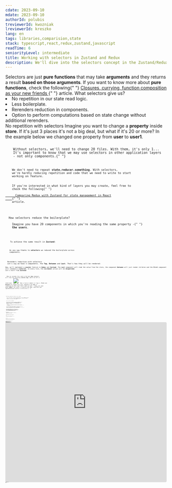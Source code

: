 ```yaml
---
cdate: 2023-09-10
mdate: 2023-09-10
authorId: polubis
treviewerId: kwozniak
lreviewerId: kreszko
lang: en
tags: libraries,comparision,state
stack: typescript,react,redux,zustand,javascript
readTime: 6
seniorityLevel: intermediate
title: Working with selectors in Zustand and Redux
description: We'll dive into the selectors concept in the Zustand/Redux libraries and explore the different use cases for dynamic and static selectors.
---
```


<Prelude label="Why do we need selectors?">
  <M>
    Selectors are just <B>pure functions</B> that may take <B>arguments</B> and
    they returns a result <B>based on those arguments</B>.
  </M>
  <Hint hasBg>
    If you want to know more about <B>pure functions</B>, check the following{" "}
    <A
      outside
      href="/articles/quick-wins/closures-currying-function-composition-as-your-new-friends/"
    >
      Closures, currying, function composition as your new friends
    </A>{" "}
    article.
  </Hint>
  <M>What selectors give us?</M>
  <L ordered>
    <Li>No repetition in our state read logic.</Li>
    <Li>Less boilerplate.</Li>
    <Li>Rerenders reduction in components.</Li>
    <Li>
      Option to perform computations based on state change without additional
      rerenders.
    </Li>
  </L>
</Prelude>

<Section>
  <XL>No repetition with selectors</XL>
  <M>
    Imagine you want to change a <B>property</B> inside <B>store</B>. If it's
    just 3 places it's not a big deal, but what if it's 20 or more? In the
    example below we changed one property from <B>user</B> to <B>user1</B>.
  </M>
  <Code
    mode="dynamic"
    description="In Redux"
    linesCount={5}
    lang="ts"
    changed={[[5, 5]]}
    src="https://raw.githubusercontent.com/polubis/Working-with-selectors-in-Zustand-and-Redux/main/snippets/1.ts"
  />
  <Code
    mode="dynamic"
    description="In Zustand"
    linesCount={5}
    lang="ts"
    changed={[[4, 4]]}
    src="https://raw.githubusercontent.com/polubis/Working-with-selectors-in-Zustand-and-Redux/main/snippets/2.ts"
  />
  <M>
    Without selectors, we'll need to change 20 files. With them, it's only 1...
    It's important to know that we may use selectors in other application layers
    - not only components.{" "}
  </M>
  <Code
    rolled
    mode="dynamic"
    description="In Zustand"
    linesCount={56}
    lang="tsx"
    description="Easier maintenance with selectors in different layers"
    src="https://raw.githubusercontent.com/polubis/Working-with-selectors-in-Zustand-and-Redux/main/snippets/3.ts"
  />
  <M>
    We don't need to repeat <B>state.reducer.something</B>. With selectors,
    we're hardly reducing repetition and code that we need to write to start
    working on feature.
  </M>
  <Hint hasBg>
    If you're interested in what kind of layers you may create, feel free to
    check the following{" "}
    <A
      href="/articles/libraries/comparing-redux-with-zustand-for-state-management-in-react/"
      outside
    >
      Comparing Redux with Zustand for state management in React
    </A>{" "}
    article.
  </Hint>
</Section>

<Section>
  <XL>How selectors reduce the boilerplate?</XL>
  <M>
    Imagine you have 20 components in which you're reading the same property -{" "}
    <B>the users</B>.
  </M>
  <Code
    mode="dynamic"
    linesCount={11}
    lang="tsx"
    description="Without selector in Redux"
    src="https://raw.githubusercontent.com/polubis/Working-with-selectors-in-Zustand-and-Redux/main/snippets/4.ts"
  />
  <Code
    mode="dynamic"
    src="https://raw.githubusercontent.com/polubis/Working-with-selectors-in-Zustand-and-Redux/main/snippets/5.ts"
    description="With selector in Redux"
    linesCount={19}
    lang="tsx"
    added={[
      [3, 3],
      [5, 5],
    ]}
    changed={[
      [13, 13],
      [17, 17],
    ]}
  />
  <M>
    To achieve the same result in <B>Zustand</B>:
  </M>
  <Code
    description="Selectors in Zustand"
    src="https://raw.githubusercontent.com/polubis/Working-with-selectors-in-Zustand-and-Redux/main/snippets/6.ts"
    mode="dynamic"
    linesCount={11}
    lang="tsx"
  />
  <M>
    As you saw thanks to <B>selectors</B> we reduced the boilerplate across
    components.
  </M>
</Section>

<Section>
  <XL>Rerenders reduction with selectors</XL>
  <M>Let's say we have 3 components. The <B>Top</B>, <B>Between</B> and <B>Last</B>. That's how they will be rendered: </M>
  <Code mode="dynamic" lang="tsx"   linesCount={5}      src="https://raw.githubusercontent.com/polubis/Working-with-selectors-in-Zustand-and-Redux/main/snippets/7.tsx"/>
<M>Now, we'll implement a <B>counter</B> feature in <B>Redux</B> and <B>Zustand</B>. The <B>Last</B> component will read the value from the store, the component <B>Between</B> will just render children and the <B>First</B> component will schedule a <B>interval</B>. In every tick, the <B>increment</B> action will be <B>dispatched</B>.</M>
<M>Let's start from <B>Zustand</B>: </M>
<Code description="The component structure for Zustand example" src="https://raw.githubusercontent.com/polubis/Working-with-selectors-in-Zustand-and-Redux/main/snippets/8.tsx" mode="dynamic" lang="tsx" linesCount={28} rolled />

<Code
  description="The Zustand store/actions/selectors"
  mode="dynamic"
  src="https://raw.githubusercontent.com/polubis/Working-with-selectors-in-Zustand-and-Redux/main/snippets/9.ts"
  linesCount={24}
  rolled
  lang="ts"
/>
<M>
  When we rerender this code in the main <B>App</B> component, we'll have the
  following <B>console.logs</B>. Watch the GIF to understand.
</M>
<Img
  src="https://raw.githubusercontent.com/polubis/Working-with-selectors-in-Zustand-and-Redux/main/snippets/selectors.gif"
  description="The rerenders are performant"
/>
<M>
  Take a look at numbers or logs 👆. <B>First</B> and <B>Between</B> are logged
  only once, meanwhile the <B>Last</B> is rendering all the time! That's what we
  want.
</M>
<M>
  Okay, but what about <B>Redux</B>? The result is exactly the same. Some APIs
  and implementations differ a little bit.{" "}
</M>
<Code
  description="The components implementation in Redux"
  mode="dynamic"
  lang="tsx"
  linesCount={37}
  rolled
  src="https://raw.githubusercontent.com/polubis/Working-with-selectors-in-Zustand-and-Redux/main/snippets/10.tsx"
/>
<Code
  description="Typical slice code in Redux"
  mode="dynamic"
  lang="ts"
  linesCount={23}
  rolled
  src="https://raw.githubusercontent.com/polubis/Working-with-selectors-in-Zustand-and-Redux/main/snippets/11.tsx"
/>

<Code
  description="Selectors in Redux"
  mode="dynamic"
  linesCount={5}
  src="https://raw.githubusercontent.com/polubis/Working-with-selectors-in-Zustand-and-Redux/main/snippets/12.ts"
  lang="ts"
/>

<Code
      src="https://raw.githubusercontent.com/polubis/Working-with-selectors-in-Zustand-and-Redux/main/snippets/13.ts" 
 description="Redux store setup boilerplate" mode="dynamic" linesCount={11} lang="ts"
/>
</Section>

<Section>
  <XL>Performing computations based on state change</XL>
  <M>
    Let's say we want to perform a computation in every <B>counter</B> property
    change. It will be a simple <B>Fibonacci</B> number. Firstly, we need a
    function to calculate this number.{" "}
  </M>
  <Code
    src="https://raw.githubusercontent.com/polubis/Working-with-selectors-in-Zustand-and-Redux/main/snippets/14.ts"
    mode="dynamic"
    lang="ts"
    linesCount={13}
  />
  <M>
    Now, we need a new <B>selector</B>.
  </M>
  <Code
    src="https://raw.githubusercontent.com/polubis/Working-with-selectors-in-Zustand-and-Redux/main/snippets/15.ts"
    mode="dynamic"
    lang="ts"
    linesCount={6}
  />
  <M>
    This code will work, but there is a problem. The <B>Fibonacci</B> function
    will be executed all the time when the <B>counter store</B> property
    changes. We need to apply here a <B>memoization</B> technique - aka{" "}
    <B>flyweight</B> pattern. We can achieve it in <B>Redux/Zustand</B> with the
    same library - <B>reselect</B>.
  </M>
  <Hint hasBg>
    <M>
      <B>Memoization</B> is an optimization technique that is used to improve
      the efficiency of algorithms which requires repetitive computations. It's
      just <B>caching</B>.{" "}
    </M>
  </Hint>
  <Hint hasBg>
    We can use the built-in <B>React useMemo</B> hook to achieve similar results
    or implement <B>flyweight</B> pattern with a simple <B>JavaScript</B>{" "}
    object. I prefer to use the library to avoid maintenance for such code in my
    codebase and move memoization outside of <B>React</B> ecosystem.
  </Hint>
  <Code
    description="Memoized selector in Redux"
    mode="dynamic"
    linesCount={13}
    src="https://raw.githubusercontent.com/polubis/Working-with-selectors-in-Zustand-and-Redux/main/snippets/16.ts"
    lang="ts"
  />
  <Code
    src="https://raw.githubusercontent.com/polubis/Working-with-selectors-in-Zustand-and-Redux/main/snippets/17.ts"
    linesCount={12}
    description="Memoized selector in Zustand"
    mode="dynamic"
    lang="ts"
  />
  <M>
    With these changes <B> Fibonacci </B> function will be executed only, when
    we pass arguments that are different. It's cool - the previous computation
    will be stored and returned from the <B>cache</B>. It's fancy especially
    when we'll open the same component again - the next ticks will run much
    faster because <B>computations are returned from the cache</B>.
  </M>
</Section>

<Section>
  <XL>Dynamic selectors</XL>
  <M>
    The <B>dynamic selector</B> is the one that makes our component{" "}
    <B>rerender</B>. Let's start with examples:
  </M>
  <Code
    mode="dynamic"
    src="https://raw.githubusercontent.com/polubis/Working-with-selectors-in-Zustand-and-Redux/main/snippets/18.tsx"
    linesCount={19}
    rolled
    description="Dynamic selector in Redux"
    lang="tsx"
  />
  <Code
    mode="dynamic"
    lang="tsx"
    src="https://raw.githubusercontent.com/polubis/Working-with-selectors-in-Zustand-and-Redux/main/snippets/19.tsx"
    linesCount={27}
    rolled
    description="Dynamic selector in Zustand"
  />
  <M>
    So, adding <B>dynamic selector</B> to this code will perform additional{" "}
    <B>rerenders</B> if the property in a state that we're selecting will
    change.
  </M>
  <M>
    These selectors are the most used in <B>React</B> applications, but is there
    an alternative that will not cause a rerender? Yes!
  </M>
</Section>

<Section>
  <XL>Static selectors</XL>
  <M>
    Imagine a situation in which you're not using data from <B>store</B> in your{" "}
    <B>JSX</B> component code, but this data is required to perform some
    operations after the user clicks a button - redirection to different urls.
  </M>
  <Code
    src="https://raw.githubusercontent.com/polubis/Working-with-selectors-in-Zustand-and-Redux/main/snippets/20.tsx"
    mode="dynamic"
    lang="tsx"
    linesCount={18}
  />
  <M>
    So, how we can achieve it without making a rerender? Let's create{" "}
    <B>static selectors</B> for <B>Redux</B> and <B>Zustand</B>. Firstly, the{" "}
    <B>Redux</B>.{" "}
  </M>
  <Code
    description="Static selector in Redux"
    mode="dynamic"
    src="https://raw.githubusercontent.com/polubis/Working-with-selectors-in-Zustand-and-Redux/main/snippets/21.tsx"
    linesCount={23}
    rolled
    lang="tsx"
  />
  <M>
    Now, it's time for <B>Zustand</B>.
  </M>
  <Code
    mode="dynamic"
    lang="tsx"
    src="https://raw.githubusercontent.com/polubis/Working-with-selectors-in-Zustand-and-Redux/main/snippets/22.tsx"
    linesCount={20}
    rolled
    description="Static selector in Zustand"
  />
  <M>
    As you saw we avoided not needed rerenders and thanks to <B>static</B>{" "}
    selectors we just picked small slice of our state.
  </M>
</Section>

<Section>
  <XL>Little tweaks for better readability and naming - conventions</XL>
  <M>
    When I'm writing my applications I'm trying to prepare some conventions and
    then follow them in projects. It keeps my codebase consistent and allows me
    to back to IDE after a long break and still write code in a similar pattern.
    I'm putting these rules inside the repository and saving it in the <B>md</B>{" "}
    file. To be honest it can be any place - u2y.
  </M>
  <M>
    <B>Why I'm saying that?</B>
  </M>
  <M>
    Look at the following example with typical naming conventions that are used
    in <B>Redux</B> or <B>Zustand</B>.
  </M>
  <Code
    mode="dynamic"
    lang="ts"
    linesCount={3}
    src="https://raw.githubusercontent.com/polubis/Working-with-selectors-in-Zustand-and-Redux/main/snippets/23.tsx"
  />
  <M>
    Selectors code quickly will start to be repetitive and will contain the same
    prefixes... Usually, we're using selectors <B>per feature</B> so I'm
    wrapping them with one object and then reusing them in many places. From my
    perspective, it looks much better and it's easier to read but this is just
    an opinion.{" "}
  </M>
  <M>So that's my proposal: </M>
  <Code
    src="https://raw.githubusercontent.com/polubis/Working-with-selectors-in-Zustand-and-Redux/main/snippets/24.tsx"
    mode="dynamic"
    lang="tsx"
    linesCount={5}
  />
  <M>
    In addition, you may use the same approach for your <B>Redux/Zustand</B>{" "}
    actions. It's cool how it makes code modular and reduces repetitive prefixes
    before selectors and actions.{" "}
  </M>
  <Code
    src="https://raw.githubusercontent.com/polubis/Working-with-selectors-in-Zustand-and-Redux/main/snippets/25.tsx"
    mode="dynamic"
    lang="ts"
    linesCount={5}
  />
</Section>

<Demo label="Full example to play with" height="500px">
  <iframe
    src="https://codesandbox.io/embed/working-with-selectors-in-zustand-and-redux-x4rxvt?fontsize=14&hidenavigation=1&theme=dark"
    style="width:100%; height:500px; border:0; border-radius: 4px; overflow:hidden;"
    title="Working with selectors in Zustand and Redux"
    allow="accelerometer; ambient-light-sensor; camera; encrypted-media; geolocation; gyroscope; hid; microphone; midi; payment; usb; vr; xr-spatial-tracking"
    sandbox="allow-forms allow-modals allow-popups allow-presentation allow-same-origin allow-scripts"
  ></iframe>
</Demo>

<Section>
  <XL>Repository to check</XL>
  <M>
    If you want to play with this code go to the following{" "}
    <A
      href="https://github.com/polubis/Working-with-selectors-in-Zustand-and-Redux"
      outside
    >
      repository
    </A>
    .
  </M>
</Section>

<Summary label="Conclusions and thoughts">
  <M>
    We explored the <B>selectors</B> concept in <B>Redux/Zustand</B> and now you
    know how to create <B>dynamic</B> and <B>static</B> selectors.
  </M>
  <M>
    You learned that <B>selectors</B> are an excellent mechanism to reduce
    rendering impact in applications. They provide better readability, reduce
    the extraction of data logic from complex models, and allow us to refactor
    our state read logic faster.
  </M>
  <M>
    I'm <B>encapsulating</B> selectors in <B>objects</B> for better{" "}
    <B>readability</B> and to reduce weird names. Of course, you may have
    different opinion, but I like to structure my code in a consistent way (in
    presented approach we did that). You may have your own approach - just be
    consistent and that's all.{" "}
  </M>
</Summary>
